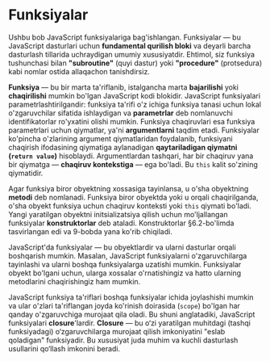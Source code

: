 
# Funksiyalar

Ushbu bob JavaScript funksiyalariga bag'ishlangan. Funksiyalar — bu JavaScript dasturlari uchun **fundamental qurilish bloki** va deyarli barcha dasturlash tillarida uchraydigan umumiy xususiyatdir. Ehtimol, siz funksiya tushunchasi bilan **"subroutine"** (quyi dastur) yoki **"procedure"** (protsedura) kabi nomlar ostida allaqachon tanishdirsiz.

**Funksiya** — bu bir marta ta'riflanib, istalgancha marta **bajarilishi** yoki **chaqirilishi** mumkin bo'lgan JavaScript kodi blokidir. JavaScript funksiyalari parametrlashtirilgandir: funksiya ta'rifi o'z ichiga funksiya tanasi uchun lokal o'zgaruvchilar sifatida ishlaydigan va **parametrlar** deb nomlanuvchi identifikatorlar ro'yxatini olishi mumkin. Funksiya chaqiruvlari esa funksiya parametrlari uchun qiymatlar, ya'ni **argumentlarni** taqdim etadi. Funksiyalar ko'pincha o'zlarining argument qiymatlaridan foydalanib, funksiyani chaqirish ifodasining qiymatiga aylanadigan **qaytariladigan qiymatni (`return value`)** hisoblaydi. Argumentlardan tashqari, har bir chaqiruv yana bir qiymatga — **chaqiruv kontekstiga** — ega bo'ladi. Bu `this` kalit so'zining qiymatidir.

Agar funksiya biror obyektning xossasiga tayinlansa, u o'sha obyektning **metodi** deb nomlanadi. Funksiya biror obyektda yoki u orqali chaqirilganda, o'sha obyekt funksiya uchun chaqiruv konteksti yoki `this` qiymati bo'ladi. Yangi yaratilgan obyektni initsializatsiya qilish uchun mo'ljallangan funksiyalar **konstruktorlar** deb ataladi. Konstruktorlar §6.2-bo'limda tasvirlangan edi va 9-bobda yana ko'rib chiqiladi.

JavaScript'da funksiyalar — bu obyektlardir va ularni dasturlar orqali boshqarish mumkin. Masalan, JavaScript funksiyalarni o'zgaruvchilarga tayinlashi va ularni boshqa funksiyalarga uzatishi mumkin. Funksiyalar obyekt bo'lgani uchun, ularga xossalar o'rnatishingiz va hatto ularning metodlarini chaqirishingiz ham mumkin.

JavaScript funksiya ta'riflari boshqa funksiyalar ichida joylashishi mumkin va ular o'zlari ta'riflangan joyda ko'rinish doirasida (`scope`) bo'lgan har qanday o'zgaruvchiga murojaat qila oladi. Bu shuni anglatadiki, JavaScript funksiyalari **closure**'lardir. **Closure** — bu o‘zi yaratilgan muhitdagi (tashqi funksiyadagi) o‘zgaruvchilarga murojaat qilish imkoniyatini "eslab qoladigan" funksiyadir. Bu xususiyat juda muhim va kuchli dasturlash usullarini qo‘llash imkonini beradi.
